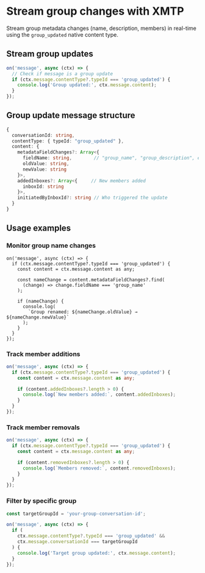 # Stream group changes with XMTP

Stream group metadata changes (name, description, members) in real-time using the `group_updated` native content type.

## Stream group updates

```typescript
on('message', async (ctx) => {
  // Check if message is a group update
  if (ctx.message.contentType?.typeId === 'group_updated') {
    console.log('Group updated:', ctx.message.content);
  }
});
```

## Group update message structure

```typescript
{
  conversationId: string,
  contentType: { typeId: "group_updated" },
  content: {
    metadataFieldChanges?: Array<{
      fieldName: string,        // "group_name", "group_description", etc.
      oldValue: string,
      newValue: string
    }>,
    addedInboxes?: Array<{     // New members added
      inboxId: string
    }>,
    initiatedByInboxId?: string // Who triggered the update
  }
}
```

## Usage examples

### Monitor group name changes

```tsx
on('message', async (ctx) => {
  if (ctx.message.contentType?.typeId === 'group_updated') {
    const content = ctx.message.content as any;

    const nameChange = content.metadataFieldChanges?.find(
      (change) => change.fieldName === 'group_name'
    );

    if (nameChange) {
      console.log(
        `Group renamed: ${nameChange.oldValue} → ${nameChange.newValue}`
      );
    }
  }
});
```

### Track member additions

```typescript
on('message', async (ctx) => {
  if (ctx.message.contentType?.typeId === 'group_updated') {
    const content = ctx.message.content as any;

    if (content.addedInboxes?.length > 0) {
      console.log(`New members added:`, content.addedInboxes);
    }
  }
});
```

### Track member removals

```typescript
on('message', async (ctx) => {
  if (ctx.message.contentType?.typeId === 'group_updated') {
    const content = ctx.message.content as any;

    if (content.removedInboxes?.length > 0) {
      console.log(`Members removed:`, content.removedInboxes);
    }
  }
});
```

### Filter by specific group

```typescript
const targetGroupId = 'your-group-conversation-id';

on('message', async (ctx) => {
  if (
    ctx.message.contentType?.typeId === 'group_updated' &&
    ctx.message.conversationId === targetGroupId
  ) {
    console.log('Target group updated:', ctx.message.content);
  }
});
```
